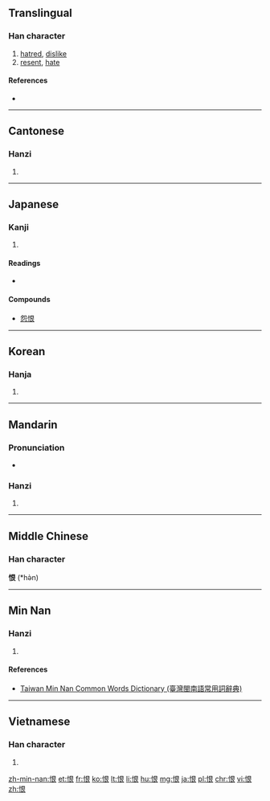 ==Translingual==

===Han character===
{{Han char|rn=61|rad=心|as=06|sn=9|four=9703<sub>2</sub>|canj=心日女 (PAV)|ids=⿰[[忄]][[艮]]}}

# [[hatred]], [[dislike]]
# [[resent]], [[hate]]

====References====
* {{Han ref|kx=0385.090|dkj=10588|dj=0716.050|hdz=42299.030|uh=6068|ud=24680|bh=ABEB|bd=44011}}

----

==Cantonese==

===Hanzi===
{{yue-hanzi|jyut=[[han6]]|y=han6}}

# {{defn|lang=yue|sort=心06}}

----

==Japanese==

===Kanji===
{{ja-kanji|grade=c|rs=心06}}

# {{defn|lang=ja|sort=心06}}

====Readings====
* {{ja-readings|on=[[こん]] (kon)|kun=[[うらむ]] (uramu), [[うらめしい]] (urameshii), [[うらみ]] (urami)}}

====Compounds====
* [[怨恨]]

----

==Korean==

===Hanja===
{{ko-hanja|hangeul=한|eumhun=한탄할 한|rv=han|mr=han|y=han}}

# {{defn|lang=ko|sort=心06}}

----

==Mandarin==

===Pronunciation===
* {{audio|Zh-hèn.ogg|Audio}}

===Hanzi===
{{cmn-hanzi|pin=[[hèn]] ([[hen4]])|wg=hen<sup>4</sup>}}

# {{defn|lang=cmn|sort=心06}}

----

==Middle Chinese==
===Han character===
'''恨''' (*hə̀n)<!--asterisk indicates that this character appears more than four times in the Tang Dynasty corpus of literature-->

----

==Min Nan==

===Hanzi===
{{nan-hanzi|tlpa=hūn (hun<sup>7</sup>), hīn (hin<sup>7</sup>)}}

# {{defn|lang=nan|sort=心06}}

====References====
*[http://twblg.dict.edu.tw/holodict_new/result_detail.jsp?n_no=4918&curpage=1&sample=%E6%81%A8&radiobutton=1&querytarget=1&limit=20&pagenum=1&rowcount=6 Taiwan Min Nan Common Words Dictionary (臺灣閩南語常用詞辭典)]

----

==Vietnamese==

===Han character===
{{vi-hantu|[[hận]], [[giận]], [[hằn]], [[hờn]]|rs=心06}}

# {{defn|lang=vi|sort=心06}}

[[zh-min-nan:恨]]
[[et:恨]]
[[fr:恨]]
[[ko:恨]]
[[lt:恨]]
[[li:恨]]
[[hu:恨]]
[[mg:恨]]
[[ja:恨]]
[[pl:恨]]
[[chr:恨]]
[[vi:恨]]
[[zh:恨]]